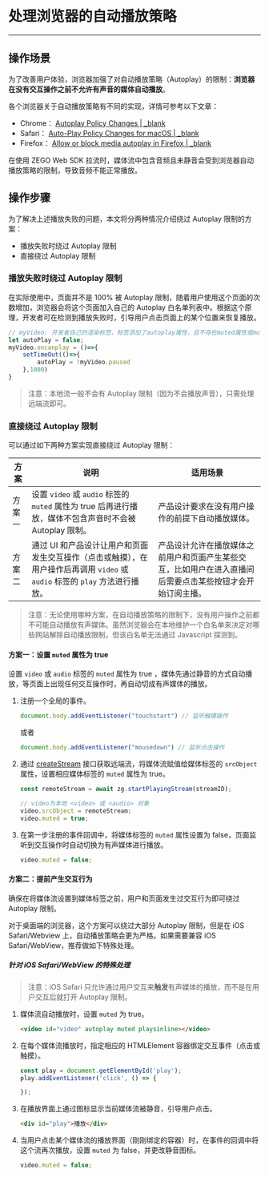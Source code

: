 # 处理浏览器的自动播放策略

---

## 操作场景


为了改善用户体验，浏览器加强了对自动播放策略（Autoplay）的限制：**浏览器在没有交互操作之前不允许有声音的媒体自动播放**。

各个浏览器关于自动播放策略有不同的实现，详情可参考以下文章：

- Chrome： [Autoplay Policy Changes | _blank](https://developers.google.com/web/updates/2017/09/autoplay-policy-changes)
- Safari： [Auto-Play Policy Changes for macOS | _blank](https://webkit.org/blog/7734/auto-play-policy-changes-for-macos/)
- Firefox： [Allow or block media autoplay in Firefox | _blank](https://support.mozilla.org/en-US/kb/block-autoplay)

在使用 ZEGO Web SDK 拉流时，媒体流中包含音频且未静音会受到浏览器自动播放策略的限制，导致音频不能正常播放。

## 操作步骤

为了解决上述播放失败的问题，本文将分两种情况介绍绕过 Autoplay 限制的方案：

- 播放失败时绕过 Autoplay 限制
- 直接绕过 Autoplay 限制

### 播放失败时绕过 Autoplay 限制

在实际使用中，页面并不是 100% 被 Autoplay 限制，随着用户使用这个页面的次数增加，浏览器会将这个页面加入自己的 Autoplay 白名单列表中。根据这个原理，开发者可在检测到播放失败时，引导用户点击页面上的某个位置来恢复播放。

```javascript
// myVideo: 开发者自己的渲染标签，标签添加了autoplay属性，且不存在muted属性或muted=true
let autoPlay = false;
myVideo.oncanplay = ()=>{
    setTimeOut(()=>{
        autoPlay = !myVideo.paused
    },1000)
}
```

> 注意：本地流一般不会有 Autoplay 限制（因为不会播放声音），只需处理远端流即可。

### 直接绕过 Autoplay 限制

可以通过如下两种方案实现直接绕过 Autoplay 限制：


|  方案   | 说明  | 适用场景 |
|  ----  | ----  | ----  |
| 方案一  | 设置 `video` 或 `audio` 标签的 `muted` 属性为 true 后再进行播放，媒体不包含声音时不会被 Autoplay 限制。 | 产品设计要求在没有用户操作的前提下自动播放媒体。 |
| 方案二  | 通过 UI 和产品设计让用户和页面发生交互操作（点击或触摸），在用户操作后再调用 `video` 或 `audio` 标签的 `play` 方法进行播放。 | 产品设计允许在播放媒体之前用户和页面产生某些交互，比如用户在进入直播间后需要点击某些按钮才会开始订阅主播。 |

> 注意：无论使用哪种方案，在自动播放策略的限制下，没有用户操作之前都不可能自动播放有声媒体。虽然浏览器会在本地维护一个白名单来决定对哪些网站解除自动播放限制，但该白名单无法通过 Javascript 探测到。

#### 方案一：设置 `muted` 属性为 true

设置 `video` 或 `audio` 标签的 `muted` 属性为 true ，媒体先通过静音的方式自动播放，等页面上出现任何交互操作时，再自动切成有声媒体的播放。

1. 注册一个全局的事件。

    ```javascript
    document.body.addEventListener("touchstart") // 监听触摸操作
    ```
    或者
    ```javascript
    document.body.addEventListener("mousedown") // 监听点击操作
    ```

2. 通过 [createStream](3546.html#4_2) 接口获取远端流，将媒体流赋值给媒体标签的 `srcObject` 属性，设置相应媒体标签的 `muted` 属性为 true。

    ```javascript
    const remoteStream = await zg.startPlayingStream(streamID);

    // video为本地 <video> 或 <audio> 对象
    video.srcObject = remoteStream;
    video.muted = true;
    ```

3. 在第一步注册的事件回调中，将媒体标签的 `muted` 属性设置为 false，页面监听到交互操作时自动切换为有声媒体进行播放。

    ```javascript
    video.muted = false;
    ```

#### 方案二：提前产生交互行为

确保在将媒体流设置到媒体标签之前，用户和页面发生过交互行为即可绕过 Autoplay 限制。

对于桌面端的浏览器，这个方案可以绕过大部分 Autoplay 限制，但是在 iOS Safari/Webview 上，自动播放策略会更为严格。如果需要兼容 iOS Safari/WebView，推荐做如下特殊处理。

##### 针对 iOS Safari/WebView 的特殊处理

> 注意：iOS Safari 只允许通过用户交互来**触发**有声媒体的播放，而不是在用户交互后就打开 Autoplay 限制。

1. 媒体流自动播放时，设置 `muted` 为 true。

    ```html
    <video id="video" autoplay muted playsinline></video>
    ```

2. 在每个媒体流播放时，指定相应的 HTMLElement 容器绑定交互事件（点击或触摸）。

    ```javascript
    const play = document.getElementById('play');
    play.addEventListener('click', () => {

    });
    ```

3. 在播放界面上通过图标显示当前媒体流被静音，引导用户点击。

    ```html
    <div id="play">播放</div>
    ```

4. 当用户点击某个媒体流的播放界面（刚刚绑定的容器）时，在事件的回调中将这个流再次播放，设置 `muted` 为 false，并更改静音图标。

    ```javascript
    video.muted = false;
    ```
